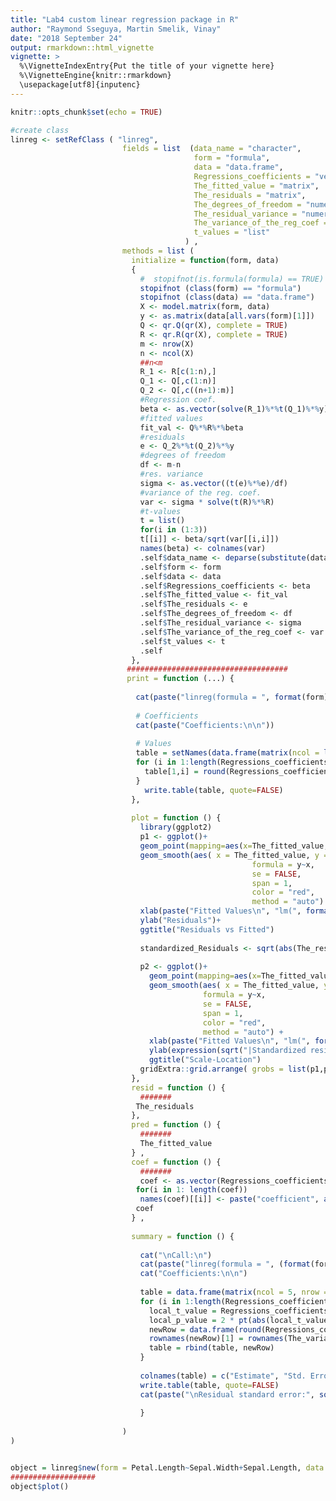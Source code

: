 ```yaml
---
title: "Lab4 custom linear regression package in R"
author: "Raymond Sseguya, Martin Smelik, Vinay"
date: "2018 September 24"
output: rmarkdown::html_vignette
vignette: >
  %\VignetteIndexEntry{Put the title of your vignette here}
  %\VignetteEngine{knitr::rmarkdown}
  \usepackage[utf8]{inputenc}
---
```


```r
knitr::opts_chunk$set(echo = TRUE)

```



```r


#create class
linreg <- setRefClass ( "linreg",
                         fields = list  (data_name = "character",
                                         form = "formula",
                                         data = "data.frame",
                                         Regressions_coefficients = "vector",
                                         The_fitted_value = "matrix",
                                         The_residuals = "matrix",
                                         The_degrees_of_freedom = "numeric",
                                         The_residual_variance = "numeric",
                                         The_variance_of_the_reg_coef = "matrix",
                                         t_values = "list"
                                       ) ,
                         methods = list (
                           initialize = function(form, data)
                           {
                             #  stopifnot(is.formula(formula) == TRUE)
                             stopifnot (class(form) == "formula")
                             stopifnot (class(data) == "data.frame")
                             X <- model.matrix(form, data)
                             y <- as.matrix(data[all.vars(form)[1]])
                             Q <- qr.Q(qr(X), complete = TRUE)
                             R <- qr.R(qr(X), complete = TRUE)
                             m <- nrow(X)
                             n <- ncol(X)
                             ##n<m
                             R_1 <- R[c(1:n),]
                             Q_1 <- Q[,c(1:n)]
                             Q_2 <- Q[,c((n+1):m)]
                             #Regression coef.
                             beta <- as.vector(solve(R_1)%*%t(Q_1)%*%y)
                             #fitted values
                             fit_val <- Q%*%R%*%beta
                             #residuals
                             e <- Q_2%*%t(Q_2)%*%y
                             #degrees of freedom
                             df <- m-n
                             #res. variance
                             sigma <- as.vector((t(e)%*%e)/df)
                             #variance of the reg. coef.
                             var <- sigma * solve(t(R)%*%R) 
                             #t-values
                             t = list()
                             for(i in (1:3))
                             t[[i]] <- beta/sqrt(var[[i,i]])
                             names(beta) <- colnames(var)
                             .self$data_name <- deparse(substitute(data))
                             .self$form <- form
                             .self$data <- data
                             .self$Regressions_coefficients <- beta
                             .self$The_fitted_value <- fit_val
                             .self$The_residuals <- e
                             .self$The_degrees_of_freedom <- df
                             .self$The_residual_variance <- sigma
                             .self$The_variance_of_the_reg_coef <- var
                             .self$t_values <- t
                             .self
                           },                       
                          #################################### 
                          print = function (...) {
                      
                            cat(paste("linreg(formula = ", format(form), ", data = ", data_name, ")\n\n", sep = ""))
                            
                            # Coefficients
                            cat(paste("Coefficients:\n\n"))
                            
                            # Values
                            table = setNames(data.frame(matrix(ncol = length(Regressions_coefficients), nrow = 0)), names(Regressions_coefficients))
                            for (i in 1:length(Regressions_coefficients)) {
                              table[1,i] = round(Regressions_coefficients[i], 3)
                            }
                              write.table(table, quote=FALSE)
                           },
                      
                           plot = function () {
                             library(ggplot2)
                             p1 <- ggplot()+
                             geom_point(mapping=aes(x=The_fitted_value, y=The_residuals)) +
                             geom_smooth(aes( x = The_fitted_value, y = The_residuals),
                                                      formula = y~x,
                                                      se = FALSE,
                                                      span = 1,
                                                      color = "red",
                                                      method = "auto") +
                             xlab(paste("Fitted Values\n", "lm(", format(form), ")", ""))+
                             ylab("Residuals")+
                             ggtitle("Residuals vs Fitted") 
                             
                             standardized_Residuals <- sqrt(abs(The_residuals - mean(The_residuals)))
                                  
                             p2 <- ggplot()+
                               geom_point(mapping=aes(x=The_fitted_value, y=standardized_Residuals)) +
                               geom_smooth(aes( x = The_fitted_value, y = standardized_Residuals),
                                           formula = y~x,
                                           se = FALSE,
                                           span = 1,
                                           color = "red",
                                           method = "auto") +
                               xlab(paste("Fitted Values\n", "lm(", format(form), ")", ""))+
                               ylab(expression(sqrt("|Standardized residuals|")))+
                               ggtitle("Scale-Location") 
                             gridExtra::grid.arrange( grobs = list(p1,p2))
                           },
                           resid = function () {
                             #######
                            The_residuals
                           }, 
                           pred = function () {
                             #######
                             The_fitted_value
                           } ,
                           coef = function () {
                             #######
                             coef <- as.vector(Regressions_coefficients)
                            for(i in 1: length(coef))  
                             names(coef)[[i]] <- paste("coefficient", as.character(i))
                            coef
                           } ,
                          
                           summary = function () {
                         
                             cat("\nCall:\n")
                             cat(paste("linreg(formula = ", (format(form)), ", data = ", data_name, ")\n\n", sep = ""))
                             cat("Coefficients:\n\n")
                             
                             table = data.frame(matrix(ncol = 5, nrow = 0))
                             for (i in 1:length(Regressions_coefficients)) {
                               local_t_value = Regressions_coefficients[i]/sqrt(The_variance_of_the_reg_coef[i, i])
                               local_p_value = 2 * pt(abs(local_t_value), The_degrees_of_freedom, lower.tail = FALSE)
                               newRow = data.frame(round(Regressions_coefficients[i], 2), round(sqrt(The_variance_of_the_reg_coef[i, i]), 2), round(local_t_value, 2), formatC(local_p_value, format = "e", digits = 2),"***")
                               rownames(newRow)[1] = rownames(The_variance_of_the_reg_coef)[i]
                               table = rbind(table, newRow)
                             }
                             
                             colnames(table) = c("Estimate", "Std. Error", "t value", "Pr(>|t|)", "")
                             write.table(table, quote=FALSE)
                             cat(paste("\nResidual standard error:", sqrt(The_residual_variance), "on", The_degrees_of_freedom, "degrees of freedom"))
                             
                             }
                           
                         )
)


object = linreg$new(form = Petal.Length~Sepal.Width+Sepal.Length, data = iris)
###################
object$plot()



```

